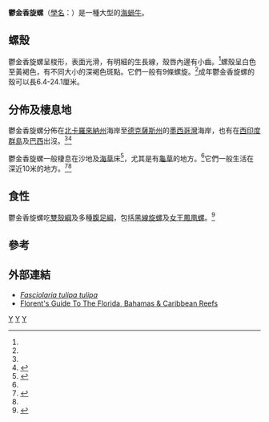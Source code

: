 {{Speciesbox
| taxon = Fasciolaria tulipa
| binomial_authority = [[卡爾·林奈|Linnaeus]], 1758
| image = Fasciolaria tulipa 2.jpg
| synonyms_ref = <ref name="Malacolog"/>
| synonyms =
* ''Colus achatinus''
* ''Colus marmoratus''
* ''Fasciolaria canaliculata''
* ''Fasciolaria concolor''
* ''Fasciolaria rugosa''
* ''Fasciolaria scheepmakeri''
* ''Fasciolaria schepmackeri''
* ''Fasciolaria obsoleta''
* ''Murex tulipa''
* ''Neptunea laevigata''
}}

'''鬱金香旋螺'''（[[學名|學名]]：''{{lang|la|Fasciolaria tulipa}}''）是一種大型的[[海蝸牛|海蝸牛]]。

==螺殼==
鬱金香旋螺呈梭形，表面光滑，有明細的生長線，殼唇內邊有小齒。<ref name="Leal"/>螺殼呈白色至黃褐色，有不同大小的深褐色斑點。它們一般有9條螺旋。<ref name="Leal"/>成年鬱金香旋螺的殼可以長6.4-24.1厘米。

==分佈及棲息地==
鬱金香旋螺分佈在[[北卡羅來納州|北卡羅來納州]]海岸至[[德克薩斯州|德克薩斯州]]的[[墨西哥灣|墨西哥灣]]海岸，也有在[[西印度群島|西印度群島]]及[[巴西|巴西]]出沒。<ref name="Leal"/><ref name="Malacolog">{{cite web|url=http://www.malacolog.org/search.php?nameid=4983|title=Malacolog 4.1.1: A Database of Western Atlantic Marine Mollusca|last=Rosenberg|first=G.|year=2009|accessdate=2009-10-26}}</ref>

鬱金香旋螺一般棲息在沙地及[[海草|海草]]床<ref name="Leal">{{cite book en|last=Leal|first=J. H.|title=The living marine resources of the Western Central Atlantic. Volume 1: Introduction, molluscs, crustaceans, hagfishes, sharks, batoid fishes, and chimaeras|editor=Carpenter, K. E.|publisher=FAO|year=2002|series=FAO Species Identification Guide for Fishery Purposes|pages=99–147|chapter=Gastropods|url=ftp://ftp.fao.org/docrep/fao/009/y4160e/y4160e08.pdf}}</ref>，尤其是有[[龜草|龜草]]的地方。<ref name="Smithsonian"/>它們一般生活在深近10米的地方。<ref name="Smithsonian">{{cite web|url=http://www.sms.si.edu/IRLFieldGuide/Fascio_tulipa.htm|title=Smithsonian Marine Station at Fort Pierce|publisher=Smithsonian Institution|accessdate=2009-10-26|deadurl=yes|archiveurl=https://web.archive.org/web/20090719175024/http://www.sms.si.edu/IRLFieldGuide/Fascio_tulipa.htm|archivedate=2009-07-19}}</ref><ref name="Leal"/>

==食性==
鬱金香旋螺吃[[雙殼綱|雙殼綱]]及多種[[腹足綱|腹足綱]]，包括[[黑線旋螺|黑線旋螺]]及[[女王鳳凰螺|女王鳳凰螺]]。<ref name="Iversen">{{Cite journal en|author=Iversen E.S.; Jory D.E.; Bannerot S.P.|year=1986|title=Predation on queen conchs, ''Strombus gigas'', in the Bahamas|journal=Bulletin of Marine Science|volume=39|issue=1|pages=61-75}}</ref>

==參考==
{{reflist}}

==外部連結==
{{commonscat|Fasciolaria tulipa}}
* [http://www.gastropods.com/0/Shell_940.shtml ''Fasciolaria tulipa tulipa'']
* [http://reefguide.org/carib/truetulipshell.html Florent's Guide To The Florida, Bahamas & Caribbean Reefs]
{{Taxonbar}}
[[Category:細帶螺屬|Y]]
[[Category:_卡尔·林奈命名的生物分类|Y]]
[[Category:_1758年描述的动物|Y]]